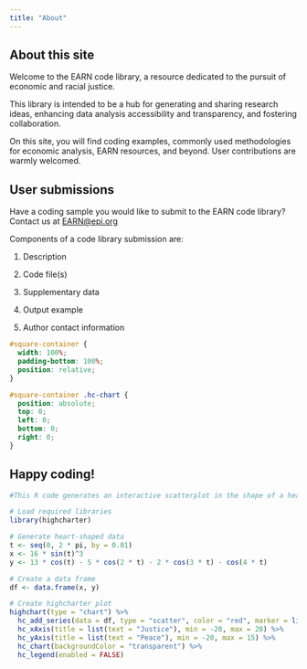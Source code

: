 ```yaml
---
title: "About"
---
```


## About this site

Welcome to the EARN code library, a resource dedicated to the pursuit of economic and racial justice.

This library is intended to be a hub for generating and sharing research ideas, enhancing data analysis accessibility and transparency, and fostering collaboration.

On this site, you will find coding examples, commonly used methodologies for economic analysis, EARN resources, and beyond. User contributions are warmly welcomed.

## User submissions

Have a coding sample you would like to submit to the EARN code library? Contact us at [EARN\@epi.org](mailto:EARN@epi.org)

Components of a code library submission are:

1.  Description​

2.  Code file(s)​

3.  Supplementary data​

4.  Output example

5.  Author contact information

```css
#square-container {
  width: 100%;
  padding-bottom: 100%;
  position: relative;
}

#square-container .hc-chart {
  position: absolute;
  top: 0;
  left: 0;
  bottom: 0;
  right: 0;
}
```

## Happy coding!

::: {#square-container}
```r
#This R code generates an interactive scatterplot in the shape of a heart

# Load required libraries
library(highcharter)

# Generate heart-shaped data
t <- seq(0, 2 * pi, by = 0.01)
x <- 16 * sin(t)^3
y <- 13 * cos(t) - 5 * cos(2 * t) - 2 * cos(3 * t) - cos(4 * t)

# Create a data frame
df <- data.frame(x, y)

# Create highcharter plot
highchart(type = "chart") %>% 
  hc_add_series(data = df, type = "scatter", color = "red", marker = list(radius = 2)) %>% 
  hc_xAxis(title = list(text = "Justice"), min = -20, max = 20) %>% 
  hc_yAxis(title = list(text = "Peace"), min = -20, max = 15) %>% 
  hc_chart(backgroundColor = "transparent") %>% 
  hc_legend(enabled = FALSE)
```
:::
